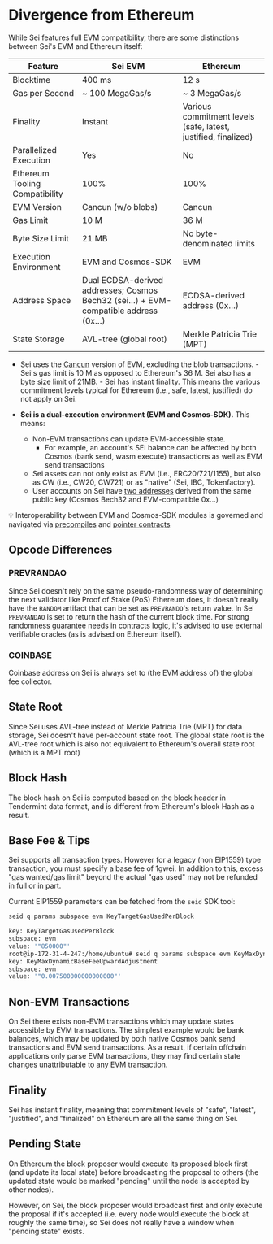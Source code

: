 
# Divergence from Ethereum

While Sei features full EVM compatibility, there are some distinctions between
Sei's EVM and Ethereum itself:

<div className="overflow-x-auto max-w-full">
  <table className="w-full divide-y divide-neutral-200 dark:divide-neutral-800">
    <thead>
      <tr>
        <th className="px-4 py-3 text-left text-sm font-medium text-neutral-900 dark:text-neutral-100">Feature</th>
        <th className="px-4 py-3 text-left text-sm font-medium text-neutral-900 dark:text-neutral-100">Sei EVM</th>
        <th className="px-4 py-3 text-left text-sm font-medium text-neutral-900 dark:text-neutral-100">Ethereum</th>
      </tr>
    </thead>
    <tbody className="divide-y divide-neutral-200 dark:divide-neutral-800">
      <tr>
        <td className="px-4 py-3 text-sm text-neutral-900 dark:text-neutral-100 whitespace-nowrap font-medium">Blocktime</td>
        <td className="px-4 py-3 text-sm text-green-600 dark:text-green-400 whitespace-nowrap">400 ms</td>
        <td className="px-4 py-3 text-sm text-neutral-600 dark:text-neutral-400 whitespace-nowrap">12 s</td>
      </tr>
      <tr>
        <td className="px-4 py-3 text-sm text-neutral-900 dark:text-neutral-100 whitespace-nowrap font-medium">Gas per Second</td>
        <td className="px-4 py-3 text-sm text-green-600 dark:text-green-400 whitespace-nowrap">~ 100 MegaGas/s</td>
        <td className="px-4 py-3 text-sm text-neutral-600 dark:text-neutral-400 whitespace-nowrap">~ 3 MegaGas/s</td>
      </tr>
      <tr>
        <td className="px-4 py-3 text-sm text-neutral-900 dark:text-neutral-100 whitespace-nowrap font-medium">Finality</td>
        <td className="px-4 py-3 text-sm text-green-600 dark:text-green-400">Instant</td>
        <td className="px-4 py-3 text-sm text-neutral-600 dark:text-neutral-400">Various commitment levels (safe, latest, justified, finalized)</td>
      </tr>
      <tr>
        <td className="px-4 py-3 text-sm text-neutral-900 dark:text-neutral-100 whitespace-nowrap font-medium">Parallelized Execution</td>
        <td className="px-4 py-3 text-sm text-green-600 dark:text-green-400 whitespace-nowrap">Yes</td>
        <td className="px-4 py-3 text-sm text-neutral-600 dark:text-neutral-400 whitespace-nowrap">No</td>
      </tr>
      <tr>
        <td className="px-4 py-3 text-sm text-neutral-900 dark:text-neutral-100 whitespace-nowrap font-medium">Ethereum Tooling Compatibility</td>
        <td className="px-4 py-3 text-sm text-green-600 dark:text-green-400 whitespace-nowrap">100%</td>
        <td className="px-4 py-3 text-sm text-neutral-600 dark:text-neutral-400 whitespace-nowrap">100%</td>
      </tr>
      <tr>
        <td className="px-4 py-3 text-sm text-neutral-900 dark:text-neutral-100 whitespace-nowrap font-medium">EVM Version</td>
        <td className="px-4 py-3 text-sm text-green-600 dark:text-green-400 whitespace-nowrap">Cancun (w/o blobs)</td>
        <td className="px-4 py-3 text-sm text-neutral-600 dark:text-neutral-400 whitespace-nowrap">Cancun</td>
      </tr>
      <tr>
        <td className="px-4 py-3 text-sm text-neutral-900 dark:text-neutral-100 whitespace-nowrap font-medium">Gas Limit</td>
        <td className="px-4 py-3 text-sm text-green-600 dark:text-green-400 whitespace-nowrap">10 M</td>
        <td className="px-4 py-3 text-sm text-neutral-600 dark:text-neutral-400 whitespace-nowrap">36 M</td>
      </tr>
      <tr>
        <td className="px-4 py-3 text-sm text-neutral-900 dark:text-neutral-100 whitespace-nowrap font-medium">Byte Size Limit</td>
        <td className="px-4 py-3 text-sm text-green-600 dark:text-green-400 whitespace-nowrap">21 MB</td>
        <td className="px-4 py-3 text-sm text-neutral-600 dark:text-neutral-400 whitespace-nowrap">No byte-denominated limits</td>
      </tr>
      <tr>
        <td className="px-4 py-3 text-sm text-neutral-900 dark:text-neutral-100 whitespace-nowrap font-medium">Execution Environment</td>
        <td className="px-4 py-3 text-sm text-green-600 dark:text-green-400">EVM and Cosmos-SDK</td>
        <td className="px-4 py-3 text-sm text-neutral-600 dark:text-neutral-400">EVM</td>
      </tr>
      <tr>
        <td className="px-4 py-3 text-sm text-neutral-900 dark:text-neutral-100 whitespace-nowrap font-medium">Address Space</td>
        <td className="px-4 py-3 text-sm text-green-600 dark:text-green-400">Dual ECDSA-derived addresses; Cosmos Bech32 (sei…) + EVM-compatible address (0x…)</td>
        <td className="px-4 py-3 text-sm text-neutral-600 dark:text-neutral-400">ECDSA-derived address (0x…)</td>
      </tr>
      <tr>
        <td className="px-4 py-3 text-sm text-neutral-900 dark:text-neutral-100 whitespace-nowrap font-medium">State Storage</td>
        <td className="px-4 py-3 text-sm text-green-600 dark:text-green-400 whitespace-nowrap">AVL-tree (global root)</td>
        <td className="px-4 py-3 text-sm text-neutral-600 dark:text-neutral-400 whitespace-nowrap">Merkle Patricia Trie (MPT)</td>
      </tr>
    </tbody>
  </table>
</div>

- Sei uses the [Cancun](https://github.com/ethereum/execution-specs/blob/master/network-upgrades/mainnet-upgrades/cancun.md) version of EVM, excluding the blob transactions. - Sei's gas limit is 10 M as opposed to Ethereum's 36 M. Sei also has a byte size limit of 21MB. - Sei has instant finality. This means the various commitment levels typical for Ethereum (i.e., safe, latest, justified) do not apply on Sei.

- **Sei is a dual-execution environment (EVM and Cosmos-SDK).** This means:
  - Non-EVM transactions can update EVM-accessible state.
    - For example, an account's SEI balance can be affected by both Cosmos (bank send, wasm execute) transactions as well as EVM send transactions
  - Sei assets can not only exist as EVM (i.e., ERC20/721/1155), but also as CW (i.e., CW20, CW721) or as "native" (Sei, IBC, Tokenfactory).
  - User accounts on Sei have [two addresses](/learn/accounts) derived from the same public key (Cosmos Bech32 and EVM-compatible 0x…)

<Callout type="info">💡 Interoperability between EVM and Cosmos-SDK modules is governed and navigated via [precompiles](./precompiles/example-usage) and [pointer contracts](./pointers/standard)</Callout>

## Opcode Differences

### PREVRANDAO

Since Sei doesn't rely on the same pseudo-randomness way of determining the next
validator like Proof of Stake (PoS) Ethereum does, it doesn't really have the
`RANDOM` artifact that can be set as `PREVRANDO`'s return value. In Sei
`PREVRANDAO` is set to return the hash of the current block time. For strong
randomness guarantee needs in contracts logic, it's advised to use external
verifiable oracles (as is advised on Ethereum itself).

### COINBASE

Coinbase address on Sei is always set to (the EVM address of) the global fee
collector.

## State Root

Since Sei uses AVL-tree instead of Merkle Patricia Trie (MPT) for data storage,
Sei doesn't have per-account state root. The global state root is the AVL-tree
root which is also not equivalent to Ethereum's overall state root (which is a
MPT root)

## Block Hash

The block hash on Sei is computed based on the block header in Tendermint data
format, and is different from Ethereum's block Hash as a result.

## Base Fee & Tips

Sei supports all transaction types. However for a legacy (non EIP1559) type
transaction, you must specify a base fee of 1gwei. In addition to this, excess
"gas wanted/gas limit" beyond the actual "gas used" may not be refunded in full
or in part.

Current EIP1559 parameters can be fetched from the `seid` SDK tool:

```sh copy
seid q params subspace evm KeyTargetGasUsedPerBlock

key: KeyTargetGasUsedPerBlock
subspace: evm
value: '"850000"'
root@ip-172-31-4-247:/home/ubuntu# seid q params subspace evm KeyMaxDynamicBaseFeeUpwardAdjustment
key: KeyMaxDynamicBaseFeeUpwardAdjustment
subspace: evm
value: '"0.007500000000000000"'
```

## Non-EVM Transactions

On Sei there exists non-EVM transactions which may update states accessible by
EVM transactions. The simplest example would be bank balances, which may be
updated by both native Cosmos bank send transactions and EVM send transactions.
As a result, if certain offchain applications only parse EVM transactions, they
may find certain state changes unattributable to any EVM transaction.

## Finality

Sei has instant finality, meaning that commitment levels of "safe", "latest",
"justified", and "finalized" on Ethereum are all the same thing on Sei.

## Pending State

On Ethereum the block proposer would execute its proposed block first (and
update its local state) before broadcasting the proposal to others (the updated
state would be marked "pending" until the node is accepted by other nodes).

However, on Sei, the block proposer would broadcast first and only execute the
proposal if it's accepted (i.e. every node would execute the block at roughly
the same time), so Sei does not really have a window when "pending state"
exists.
